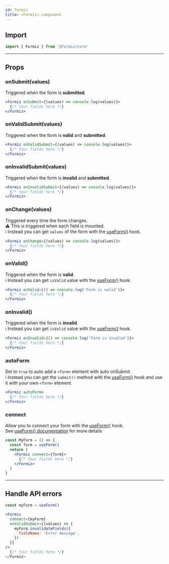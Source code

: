 ```yaml
---
id: formiz
title: <Formiz> component
---
```


## Import

```jsx
import { Formiz } from '@formiz/core'
```

---

## Props

### onSubmit(values)

Triggered when the form is **submitted**.

```jsx
<Formiz onSubmit={(values) => console.log(values)}>
  {/* Your fields here */}
</Formiz>
```

### onValidSubmit(values)

Triggered when the form is **valid** and **submitted**.

```jsx
<Formiz onValidSubmit={(values) => console.log(values)}>
  {/* Your fields here */}
</Formiz>
```

### onInvalidSubmit(values)

Triggered when the form is **invalid** and **submitted**.

```jsx
<Formiz onInvalidSubmit={(values) => console.log(values)}>
  {/* Your fields here */}
</Formiz>
```

### onChange(values)

Triggered every time the form changes.<br />
⚠️ This is triggered when each field is mounted.<br />
ℹ️ Instead you can get `values` of the form with the [useForm()](/docs/core/use-form#values) hook.

```jsx
<Formiz onChange={(values) => console.log(values)}>
  {/* Your fields here */}
</Formiz>
```

### onValid()

Triggered when the form is **valid**.<br />
ℹ️ Instead you can get `isValid` value with the [useForm()](/docs/core/use-form#isvalid) hook.

```jsx
<Formiz onValid={() => console.log('Form is valid')}>
  {/* Your fields here */}
</Formiz>
```

### onInvalid()

Triggered when the form is **invalid**.<br />
ℹ️ Instead you can get `isValid` value with the [useForm()](/docs/core/use-form#isvalid) hook.

```jsx
<Formiz onInvalid={() => console.log('Form is invalid')}>
  {/* Your fields here */}
</Formiz>
```

### autoForm

Set to `true` to auto add a `<form>` element with auto onSubmit.<br />
ℹ️ Instead you can get the `submit()` method with the [useForm()](/docs/core/use-form#submit) hook and use it with your own `<form>` element.

```jsx
<Formiz autoForm>
  {/* Your fields here */}
</Formiz>
```

### connect

Allow you to connect your form with the [useForm()](/docs/core/use-form) hook.<br />
See [useForm() documentation](/docs/core/use-form) for more details

```jsx
const MyForm = () => {
  const form = useForm()
  return (
    <Formiz connect={form}>
      {/* Your fields here */}
    </Formiz>
  )
}
```


---

## Handle API errors

```jsx
const myForm = useForm()

<Formiz
  connect={myForm}
  onValidSubmit={(values) => {
    myForm.invalidateFields({
      fieldName: 'Error message',
    })
  }}
/>
  {/* Your fields here */}
</Formiz>
```